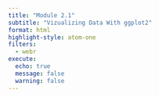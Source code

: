 ```yaml
---
title: "Module 2.1"
subtitle: "Vizualizing Data With ggplot2"
format: html
highlight-style: atom-one
filters:
  - webr
execute:
  echo: true
  message: false
  warning: false
---
```

